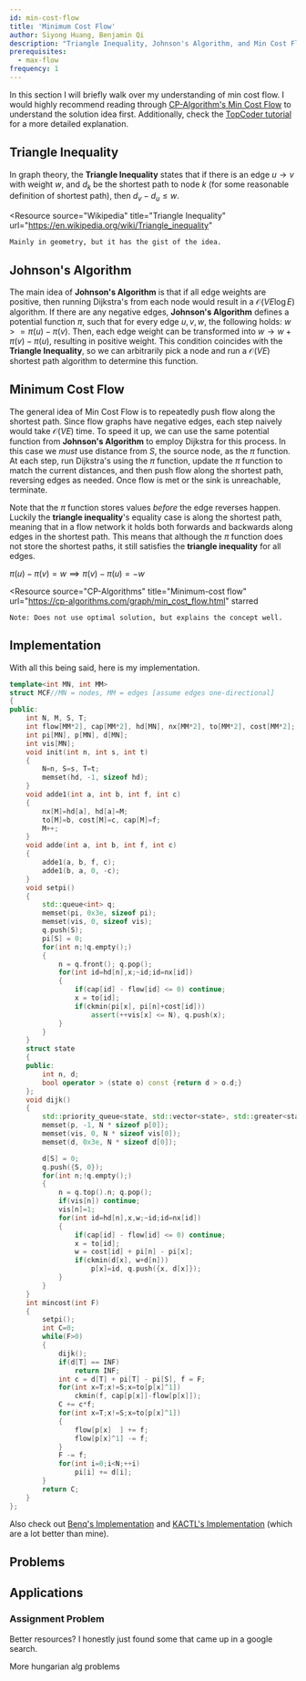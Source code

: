 ```yaml
---
id: min-cost-flow
title: 'Minimum Cost Flow'
author: Siyong Huang, Benjamin Qi
description: "Triangle Inequality, Johnson's Algorithm, and Min Cost Flow"
prerequisites:
  - max-flow
frequency: 1
---
```


In this section I will briefly walk over my understanding of min cost flow. I
would highly recommend reading through
[CP-Algorithm's Min Cost Flow](https://cp-algorithms.com/graph/min_cost_flow.html)
to understand the solution idea first. Additionally, check the
[TopCoder tutorial](https://www.topcoder.com/community/competitive-programming/tutorials/minimum-cost-flow-part-two-algorithms/)
for a more detailed explanation.

## Triangle Inequality

In graph theory, the **Triangle Inequality** states that if there is an edge
$u \rightarrow v$ with weight $w$, and $d_k$ be the shortest path to node $k$
(for some reasonable definition of shortest path), then $d_v - d_u \leq w$.

<Resources>

<Resource
	source="Wikipedia"
	title="Triangle Inequality"
	url="https://en.wikipedia.org/wiki/Triangle_inequality"
>
	Mainly in geometry, but it has the gist of the idea.
</Resource>

</Resources>

## Johnson's Algorithm

The main idea of **Johnson's Algorithm** is that if all edge weights are
positive, then running Dijkstra's from each node would result in a
$\mathcal{O}(VE \log E)$ algorithm. If there are any negative edges, **Johnson's
Algorithm** defines a potential function $\pi$, such that for every edge
$u,v,w$, the following holds: $w>=\pi(u)-\pi(v)$. Then, each edge weight can be
transformed into $w \rightarrow w + \pi(v)-\pi(u)$, resulting in positive
weight. This condition coincides with the **Triangle Inequality**, so we can
arbitrarily pick a node and run a $\mathcal{O}(VE)$ shortest path algorithm to
determine this function.

<Resources>

<Resource
	source="GFG"
	title="Johnson's Algorithm for All-pairs shortest paths"
	url="https://www.geeksforgeeks.org/johnsons-algorithm/"
/>
<Resource
	source="Wikipedia"
	title="Johnson's Algorithm"
	url="https://en.wikipedia.org/wiki/Johnson%27s_algorithm"
/>

</Resources>

## Minimum Cost Flow

The general idea of Min Cost Flow is to repeatedly push flow along the shortest
path. Since flow graphs have negative edges, each step naively would take
$\mathcal{O}(VE)$ time. To speed it up, we can use the same potential function
from **Johnson's Algorithm** to employ Dijkstra for this process. In this case
we _must_ use distance from $S$, the source node, as the $\pi$ function. At each
step, run Dijkstra's using the $\pi$ function, update the $\pi$ function to
match the current distances, and then push flow along the shortest path,
reversing edges as needed. Once flow is met or the sink is unreachable,
terminate.

<Info title="Important Clarification">

Note that the $\pi$ function stores values _before_ the edge reverses happen.
Luckily the **triangle inequality**'s equality case is along the shortest path,
meaning that in a flow network it holds both forwards and backwards along edges
in the shortest path. This means that although the $\pi$ function does not store
the shortest paths, it still satisfies the **triangle inequality** for all
edges.

$\pi(u)-\pi(v)=w \implies \pi(v)-\pi(u)=-w$

</Info>

<Resources>

<Resource
	source="CP-Algorithms"
	title="Minimum-cost flow"
	url="https://cp-algorithms.com/graph/min_cost_flow.html"
	starred
>
	Note: Does not use optimal solution, but explains the concept well.
</Resource>
<Resource
	source="TopCoder"
	title="Minimum Cost Flow Algorithms"
	url="https://www.topcoder.com/community/competitive-programming/tutorials/minimum-cost-flow-part-two-algorithms/"
	starred
 />

</Resources>

## Implementation

With all this being said, here is my implementation.

<!-- Confirmed Here: https://codeforces.com/contest/818/submission/82266882 -->

```cpp
template<int MN, int MM>
struct MCF//MN = nodes, MM = edges [assume edges one-directional]
{
public:
	int N, M, S, T;
	int flow[MM*2], cap[MM*2], hd[MN], nx[MM*2], to[MM*2], cost[MM*2];
	int pi[MN], p[MN], d[MN];
	int vis[MN];
	void init(int n, int s, int t)
	{
		N=n, S=s, T=t;
		memset(hd, -1, sizeof hd);
	}
	void adde1(int a, int b, int f, int c)
	{
		nx[M]=hd[a], hd[a]=M;
		to[M]=b, cost[M]=c, cap[M]=f;
		M++;
	}
	void adde(int a, int b, int f, int c)
	{
		adde1(a, b, f, c);
		adde1(b, a, 0, -c);
	}
	void setpi()
	{
		std::queue<int> q;
		memset(pi, 0x3e, sizeof pi);
		memset(vis, 0, sizeof vis);
		q.push(S);
		pi[S] = 0;
		for(int n;!q.empty();)
		{
			n = q.front(); q.pop();
			for(int id=hd[n],x;~id;id=nx[id])
			{
				if(cap[id] - flow[id] <= 0) continue;
				x = to[id];
				if(ckmin(pi[x], pi[n]+cost[id]))
					assert(++vis[x] <= N), q.push(x);
			}
		}
	}
	struct state
	{
	public:
		int n, d;
		bool operator > (state o) const {return d > o.d;}
	};
	void dijk()
	{
		std::priority_queue<state, std::vector<state>, std::greater<state> > q;
		memset(p, -1, N * sizeof p[0]);
		memset(vis, 0, N * sizeof vis[0]);
		memset(d, 0x3e, N * sizeof d[0]);

		d[S] = 0;
		q.push({S, 0});
		for(int n;!q.empty();)
		{
			n = q.top().n; q.pop();
			if(vis[n]) continue;
			vis[n]=1;
			for(int id=hd[n],x,w;~id;id=nx[id])
			{
				if(cap[id] - flow[id] <= 0) continue;
				x = to[id];
				w = cost[id] + pi[n] - pi[x];
				if(ckmin(d[x], w+d[n]))
					p[x]=id, q.push({x, d[x]});
			}
		}
	}
	int mincost(int F)
	{
		setpi();
		int C=0;
		while(F>0)
		{
			dijk();
			if(d[T] == INF)
				return INF;
			int c = d[T] + pi[T] - pi[S], f = F;
			for(int x=T;x!=S;x=to[p[x]^1])
				ckmin(f, cap[p[x]]-flow[p[x]]);
			C += c*f;
			for(int x=T;x!=S;x=to[p[x]^1])
			{
				flow[p[x]  ] += f;
				flow[p[x]^1] -= f;
			}
			F -= f;
			for(int i=0;i<N;++i)
				pi[i] += d[i];
		}
		return C;
	}
};
```

Also check out
[Benq's Implementation](<https://github.com/bqi343/USACO/blob/master/Implementations/content/graphs%20(12)/Flows%20(12.3)/MCMF.h>)
and
[KACTL's Implementation](https://github.com/kth-competitive-programming/kactl/blob/master/content/graph/MinCostMaxFlow.h)
(which are a lot better than mine).

## Problems

<Problems problems="general" />

## Applications

### Assignment Problem

<IncompleteSection>

Better resources? I honestly just found some that came up in a google search.

</IncompleteSection>

<Resources>

<Resource
	source="Wikipedia"
	title="Assignment Problem"
	url="https://en.wikipedia.org/wiki/Assignment_problem"
 />
<Resource
	source="YouTube - Algorithms Thread"
	title="Hungarian for non Hungarians"
	url="https://www.youtube.com/watch?v=cVBzMXYc4ss"
 />
<Resource
	source="Topcoder"
	title="Assignment Problem and Hungarian Algorthm"
	url="https://www.topcoder.com/community/competitive-programming/tutorials/assignment-problem-and-hungarian-algorithm/"
	starred
 />

</Resources>

<IncompleteSection>

More hungarian alg problems

</IncompleteSection>

<Problems problems="appl" />

